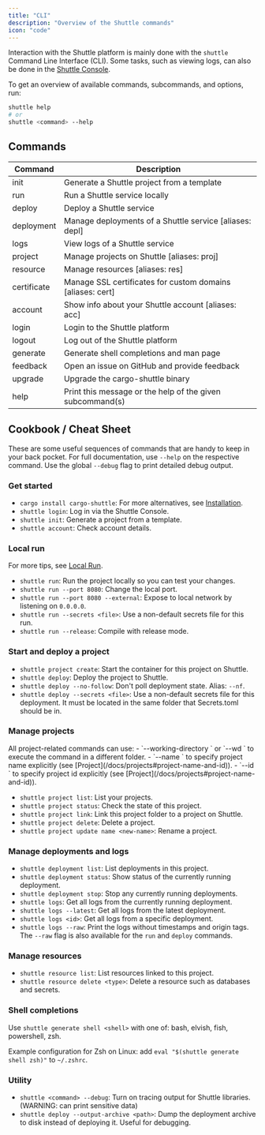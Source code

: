 ```yaml
---
title: "CLI"
description: "Overview of the Shuttle commands"
icon: "code"
---
```


Interaction with the Shuttle platform is mainly done with the `shuttle` Command Line Interface (CLI).
Some tasks, such as viewing logs, can also be done in the [Shuttle Console](https://console.shuttle.dev/).

<Snippet file="binaries.mdx" />

To get an overview of available commands, subcommands, and options, run:

```bash
shuttle help
# or
shuttle <command> --help
```

## Commands

| Command     | Description |
| ----------- | ----------- |
| init        | Generate a Shuttle project from a template |
| run         | Run a Shuttle service locally |
| deploy      | Deploy a Shuttle service |
| deployment  | Manage deployments of a Shuttle service [aliases: depl] |
| logs        | View logs of a Shuttle service |
| project     | Manage projects on Shuttle [aliases: proj] |
| resource    | Manage resources [aliases: res] |
| certificate | Manage SSL certificates for custom domains [aliases: cert] |
| account     | Show info about your Shuttle account [aliases: acc] |
| login       | Login to the Shuttle platform |
| logout      | Log out of the Shuttle platform |
| generate    | Generate shell completions and man page |
| feedback    | Open an issue on GitHub and provide feedback |
| upgrade     | Upgrade the cargo-shuttle binary |
| help        | Print this message or the help of the given subcommand(s) |

## Cookbook / Cheat Sheet

These are some useful sequences of commands that are handy to keep in your back pocket.
For full documentation, use `--help` on the respective command.
Use the global `--debug` flag to print detailed debug output.

### Get started

- `cargo install cargo-shuttle`: For more alternatives, see [Installation](/getting-started/installation).
- `shuttle login`: Log in via the Shuttle Console.
- `shuttle init`: Generate a project from a template.
- `shuttle account`: Check account details.

### Local run

For more tips, see [Local Run](/docs/local-run).

- `shuttle run`: Run the project locally so you can test your changes.
- `shuttle run --port 8080`: Change the local port.
- `shuttle run --port 8080 --external`: Expose to local network by listening on `0.0.0.0`.
- `shuttle run --secrets <file>`: Use a non-default secrets file for this run.
- `shuttle run --release`: Compile with release mode.

### Start and deploy a project

- `shuttle project create`: Start the container for this project on Shuttle.
- `shuttle deploy`: Deploy the project to Shuttle.
- `shuttle deploy --no-follow`: Don't poll deployment state. Alias: `--nf`.
- `shuttle deploy --secrets <file>`: Use a non-default secrets file for this deployment. It must be located in the same folder that Secrets.toml should be in.

### Manage projects

<Tip>
All project-related commands can use:
- `--working-directory <path>` or `--wd <path>` to execute the command in a different folder.
- `--name <name>` to specify project name explicitly (see [Project](/docs/projects#project-name-and-id)).
- `--id <id>` to specify project id explicitly (see [Project](/docs/projects#project-name-and-id)).
</Tip>

- `shuttle project list`: List your projects.
- `shuttle project status`: Check the state of this project.
- `shuttle project link`: Link this project folder to a project on Shuttle.
- `shuttle project delete`: Delete a project.
- `shuttle project update name <new-name>`: Rename a project.

### Manage deployments and logs

- `shuttle deployment list`: List deployments in this project.
- `shuttle deployment status`: Show status of the currently running deployment.
- `shuttle deployment stop`: Stop any currently running deployments.
- `shuttle logs`: Get all logs from the currently running deployment.
- `shuttle logs --latest`: Get all logs from the latest deployment.
- `shuttle logs <id>`: Get all logs from a specific deployment.
- `shuttle logs --raw`: Print the logs without timestamps and origin tags. The `--raw` flag is also available for the `run` and `deploy` commands.

### Manage resources

- `shuttle resource list`: List resources linked to this project.
- `shuttle resource delete <type>`: Delete a resource such as databases and secrets.

### Shell completions

Use `shuttle generate shell <shell>` with one of: bash, elvish, fish, powershell, zsh.

Example configuration for Zsh on Linux: add `eval "$(shuttle generate shell zsh)"` to `~/.zshrc`.

### Utility

- `shuttle <command> --debug`: Turn on tracing output for Shuttle libraries. (WARNING: can print sensitive data)
- `shuttle deploy --output-archive <path>`: Dump the deployment archive to disk instead of deploying it. Useful for debugging.
